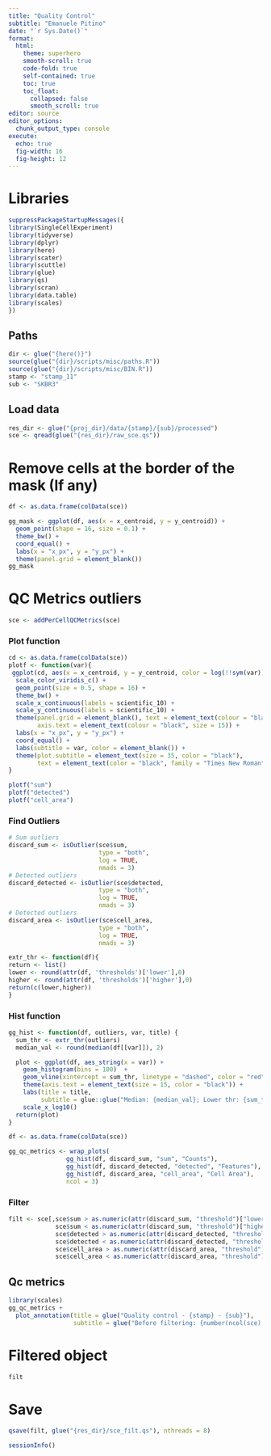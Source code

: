 ```yaml
---
title: "Quality Control"
subtitle: "Emanuele Pitino"
date: "`r Sys.Date()`"
format: 
  html:
    theme: superhero
    smooth-scroll: true
    code-fold: true
    self-contained: true
    toc: true
    toc_float: 
      collapsed: false
      smooth_scroll: true
editor: source
editor_options: 
  chunk_output_type: console
execute:
  echo: true
  fig-width: 16     
  fig-height: 12 
---
```


# Libraries
```r
suppressPackageStartupMessages({
library(SingleCellExperiment)
library(tidyverse)
library(dplyr)
library(here)
library(scater)
library(scuttle)
library(glue)
library(qs)
library(scran)
library(data.table)
library(scales)
})
```

## Paths
```r
dir <- glue("{here()}")
source(glue("{dir}/scripts/misc/paths.R"))
source(glue("{dir}/scripts/misc/BIN.R"))
stamp <- "stamp_11"
sub <- "SKBR3"
```

## Load data
```r
res_dir <- glue("{proj_dir}/data/{stamp}/{sub}/processed")
sce <- qread(glue("{res_dir}/raw_sce.qs"))
```

# Remove cells at the border of the mask (If any)
```r
df <- as.data.frame(colData(sce))

gg_mask <- ggplot(df, aes(x = x_centroid, y = y_centroid)) +
  geom_point(shape = 16, size = 0.1) +
  theme_bw() +
  coord_equal() +
  labs(x = "x_px", y = "y_px") +
  theme(panel.grid = element_blank())
gg_mask
```

# QC Metrics outliers
```r
sce <- addPerCellQCMetrics(sce)
```

### Plot function
```r
cd <- as.data.frame(colData(sce))
plotf <- function(var){
 ggplot(cd, aes(x = x_centroid, y = y_centroid, color = log(!!sym(var)))) + 
  scale_color_viridis_c() + 
  geom_point(size = 0.5, shape = 16) +
  theme_bw() + 
  scale_x_continuous(labels = scientific_10) + 
  scale_y_continuous(labels = scientific_10) +
  theme(panel.grid = element_blank(), text = element_text(colour = "black", size = 20), 
        axis.text = element_text(colour = "black", size = 15)) +
  labs(x = "x_px", y = "y_px") +
  coord_equal() +
  labs(subtitle = var, color = element_blank()) +
  theme(plot.subtitle = element_text(size = 35, color = "black"),
        text = element_text(color = "black", family = "Times New Roman"))
}
```

```r
plotf("sum")
plotf("detected")
plotf("cell_area")
```

### Find Outliers
```r
# Sum outliers
discard_sum <- isOutlier(sce$sum, 
                         type = "both", 
                         log = TRUE,
                         nmads = 3)
# Detected outliers
discard_detected <- isOutlier(sce$detected, 
                         type = "both", 
                         log = TRUE,
                         nmads = 3)
# Detected outliers
discard_area <- isOutlier(sce$cell_area, 
                         type = "both", 
                         log = TRUE,
                         nmads = 3)
```

```r
extr_thr <- function(df){
return <- list()
lower <- round(attr(df, 'thresholds')['lower'],0)
higher <- round(attr(df, 'thresholds')['higher'],0)
return(c(lower,higher))
}
```

### Hist function
```r
gg_hist <- function(df, outliers, var, title) {
  sum_thr <- extr_thr(outliers)
  median_val <- round(median(df[[var]]), 2)

  plot <- ggplot(df, aes_string(x = var)) + 
    geom_histogram(bins = 100)  + 
    geom_vline(xintercept = sum_thr, linetype = "dashed", color = "red") + 
    theme(axis.text = element_text(size = 15, color = "black")) + 
    labs(title = title, 
         subtitle = glue::glue("Median: {median_val}; Lower thr: {sum_thr[1]}; Higher thr: {sum_thr[2]}")) + 
    scale_x_log10() 
  return(plot)
}
```

```r
df <- as.data.frame(colData(sce))
```

```r
gg_qc_metrics <- wrap_plots(
                gg_hist(df, discard_sum, "sum", "Counts"),
                gg_hist(df, discard_detected, "detected", "Features"),
                gg_hist(df, discard_area, "cell_area", "Cell Area"),
                ncol = 3)
```

### Filter
```r
filt <- sce[,sce$sum > as.numeric(attr(discard_sum, "threshold")["lower"]) &
             sce$sum < as.numeric(attr(discard_sum, "threshold")["higher"]) &
             sce$detected > as.numeric(attr(discard_detected, "threshold")["lower"]) &
             sce$detected < as.numeric(attr(discard_detected, "threshold")["higher"]) &
             sce$cell_area > as.numeric(attr(discard_area, "threshold")["lower"]) &
             sce$cell_area < as.numeric(attr(discard_area, "threshold")["higher"])]
```

## Qc metrics
```r
library(scales)
gg_qc_metrics +
  plot_annotation(title = glue("Quality control - {stamp} - {sub}"),
                  subtitle = glue("Before filtering: {number(ncol(sce), big.mark = '.')} C; After filtering: {number(ncol(filt), big.mark = '.')} C")) 
```

# Filtered object
```r
filt
```

# Save
```r
qsave(filt, glue("{res_dir}/sce_filt.qs"), nthreads = 8)
```


```r
sessionInfo()
```